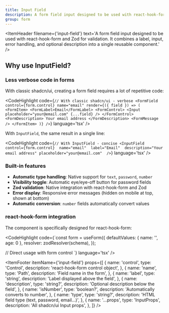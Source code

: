 ```yaml
---
title: Input Field
description: A form field input designed to be used with react-hook-form and Zod for validation.
group: form
---
```


<ItemHeader
  filename={'input-field'}
  text='A form field input designed to be used with react-hook-form and Zod for validation. It combines a label, input, error handling, and optional description into a single reusable component.'
/>

## Why use InputField?

### Less verbose code in forms

With classic shadcn/ui, creating a form field requires a lot of repetitive code:

<CodeHighlight code={`// With classic shadcn/ui - verbose
<FormField
  control={form.control}
  name="email"
  render={({ field }) => (
    <FormItem>
      <FormLabel>Email</FormLabel>
      <FormControl>
        <Input placeholder="your@email.com" {...field} />
      </FormControl>
      <FormDescription>
        Your email address
      </FormDescription>
      <FormMessage />
    </FormItem>
  )}
/>`} language='tsx' />

With `InputField`, the same result in a single line:

<CodeHighlight code={`// With InputField - concise
<InputField 
  control={form.control} 
  name="email" 
  label="Email" 
  description="Your email address"
  placeholder="your@email.com" 
/>`} language='tsx' />

### Built-in features

- **Automatic type handling**: Native support for `text`, `password`, `number`
- **Visibility toggle**: Automatic eye/eye-off button for password fields
- **Zod validation**: Native integration with react-hook-form and Zod
- **Error display**: Responsive error messages (hidden on mobile at top, shown at bottom)
- **Automatic conversion**: `number` fields automatically convert values

### react-hook-form integration

The component is specifically designed for react-hook-form:

<CodeHighlight code={`const form = useForm({
  defaultValues: { name: '', age: 0 },
  resolver: zodResolver(schema),
});

// Direct usage with form control
<InputField control={form.control} name="name" label="Name" />
<InputField control={form.control} name="age" label="Age" isNumber />`} language='tsx' />

<ItemFooter itemName={'input-field'} props={[
  {
    name: 'control',
    type: 'Control<T>',
    description: 'react-hook-form control object',
  },
  {
    name: 'name',
    type: 'Path<T>',
    description: 'Field name in the form',
  },
  {
    name: 'label',
    type: 'string',
    description: 'Label displayed above the field',
  },
  {
    name: 'description',
    type: 'string?',
    description: 'Optional description below the field',
  },
  {
    name: 'isNumber',
    type: 'boolean?',
    description: 'Automatically converts to number',
  },
  {
    name: 'type',
    type: 'string?',
    description: 'HTML field type (text, password, email...)',
  },
  {
    name: '...props',
    type: 'InputProps',
    description: 'All shadcn/ui Input props',
  },
]} />